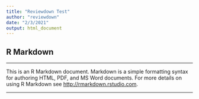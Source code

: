 ```yaml
---
title: "Reviewdown Test"
author: "reviewdown"
date: "2/3/2021"
output: html_document
---
```


## R Markdown

---

This is an R Markdown document. Markdown is a simple formatting syntax for authoring HTML, PDF, and MS Word documents. For more details on using R Markdown see <http://rmarkdown.rstudio.com>.

---
